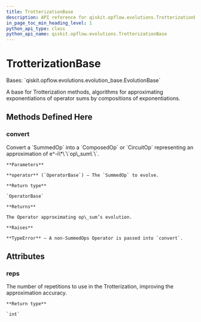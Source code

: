 ```yaml
---
title: TrotterizationBase
description: API reference for qiskit.opflow.evolutions.TrotterizationBase
in_page_toc_min_heading_level: 1
python_api_type: class
python_api_name: qiskit.opflow.evolutions.TrotterizationBase
---
```


# TrotterizationBase

<Class id="qiskit.opflow.evolutions.TrotterizationBase" isDedicatedPage={true} github="https://github.com/qiskit/qiskit/tree/stable/0.18/qiskit/opflow/evolutions/trotterizations/trotterization_base.py" signature="TrotterizationBase(reps=1)">
  Bases: `qiskit.opflow.evolutions.evolution_base.EvolutionBase`

  A base for Trotterization methods, algorithms for approximating exponentiations of operator sums by compositions of exponentiations.

  ## Methods Defined Here

  ### convert

  <Function id="qiskit.opflow.evolutions.TrotterizationBase.convert" name="convert" signature="abstract TrotterizationBase.convert(operator)">
    Convert a `SummedOp` into a `ComposedOp` or `CircuitOp` representing an approximation of e^-i\*\`\`op\_sum\`\`.

    **Parameters**

    **operator** (`OperatorBase`) – The `SummedOp` to evolve.

    **Return type**

    `OperatorBase`

    **Returns**

    The Operator approximating op\_sum’s evolution.

    **Raises**

    **TypeError** – A non-SummedOps Operator is passed into `convert`.
  </Function>

  ## Attributes

  ### reps

  <Attribute id="qiskit.opflow.evolutions.TrotterizationBase.reps" name="reps">
    The number of repetitions to use in the Trotterization, improving the approximation accuracy.

    **Return type**

    `int`
  </Attribute>
</Class>

